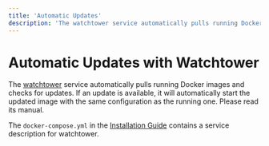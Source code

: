 ```yaml
---
title: 'Automatic Updates'
description: 'The watchtower service automatically pulls running Docker images and checks for updates.'
---
```


# Automatic Updates with Watchtower

The [watchtower](https://containrrr.dev/watchtower/) service automatically pulls running Docker images and checks for updates. If an update is available, it will automatically start the updated image with the same configuration as the running one. Please read its manual.

The `docker-compose.yml` in the [Installation Guide](/web-application/installation) contains a service description for watchtower.
